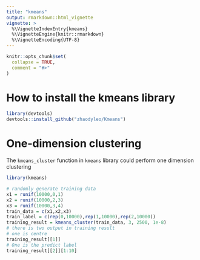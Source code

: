 ```yaml
---
title: "kmeans"
output: rmarkdown::html_vignette
vignette: >
  %\VignetteIndexEntry{kmeans}
  %\VignetteEngine{knitr::rmarkdown}
  %\VignetteEncoding{UTF-8}
---
```


```r
knitr::opts_chunk$set(
  collapse = TRUE,
  comment = "#>"
)
```

# How to install the kmeans library 

```r
library(devtools)
devtools::install_github("zhaodyleo/Kmeans")
```

# One-dimension clustering

The `kmeans_cluster` function in `kmeans` library could perform one dimension clustering
```r
library(kmeans)

# randomly generate training data
x1 = runif(10000,0,1)
x2 = runif(10000,2,3)
x3 = runif(10000,3,4)
train_data = c(x1,x2,x3)
train_label = c(rep(0,10000),rep(1,10000),rep(2,10000))
training_result = kmeans_cluster(train_data, 3, 2500, 1e-8)
# there is two output in training result 
# one is centre 
training_result[[1]]
# One is the predict label 
training_result[[2]][1:10]
```



